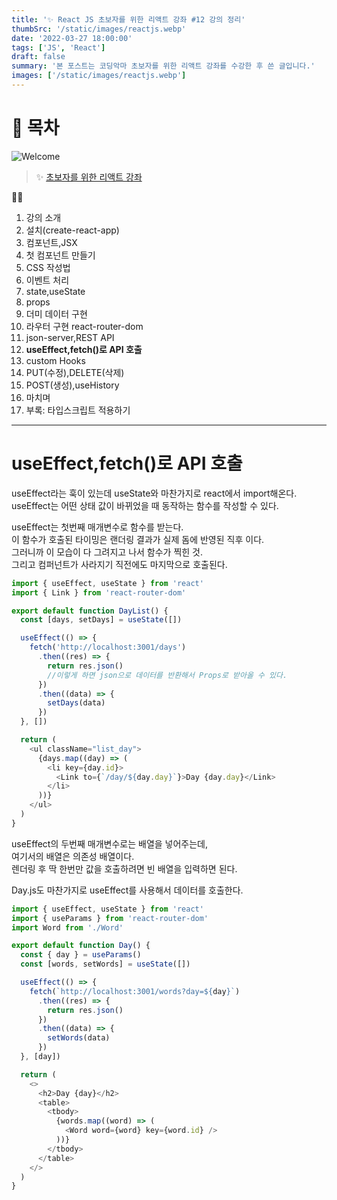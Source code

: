 ```yaml
---
title: '✨ React JS 초보자를 위한 리액트 강좌 #12 강의 정리'
thumbSrc: '/static/images/reactjs.webp'
date: '2022-03-27 18:00:00'
tags: ['JS', 'React']
draft: false
summary: '본 포스트는 코딩악마 초보자를 위한 리액트 강좌를 수강한 후 쓴 글입니다.'
images: ['/static/images/reactjs.webp']
---
```


# 📌 목차

![Welcome](/static/images/reactjs.webp)

> ✨ [초보자를 위한 리액트 강좌](https://www.youtube.com/playlist?list=PLZKTXPmaJk8J_fHAzPLH8CJ_HO_M33e7-)

💁🏻

1.  강의 소개
2.  설치(create-react-app)
3.  컴포넌트,JSX
4.  첫 컴포넌트 만들기
5.  CSS 작성법
6.  이벤트 처리
7.  state,useState
8.  props
9.  더미 데이터 구현
10. 라우터 구현 react-router-dom
11. json-server,REST API
12. **useEffect,fetch()로 API 호출**
13. custom Hooks
14. PUT(수정),DELETE(삭제)
15. POST(생성),useHistory
16. 마치며
17. 부록: 타입스크립트 적용하기

---

# useEffect,fetch()로 API 호출

useEffect라는 훅이 있는데 useState와 마찬가지로 react에서 import해온다.<br/>
useEffect는 어떤 상태 값이 바뀌었을 때 동작하는 함수를 작성할 수 있다.

useEffect는 첫번째 매개변수로 함수를 받는다.<br/>
이 함수가 호출된 타이밍은 랜더링 결과가 실제 돔에 반영된 직후 이다.<br/>
그러니까 이 모습이 다 그려지고 나서 함수가 찍힌 것.<br/>
그리고 컴퍼넌트가 사라지기 직전에도 마지막으로 호출된다.

```js
import { useEffect, useState } from 'react'
import { Link } from 'react-router-dom'

export default function DayList() {
  const [days, setDays] = useState([])

  useEffect(() => {
    fetch('http://localhost:3001/days')
      .then((res) => {
        return res.json()
        //이렇게 하면 json으로 데이터를 반환해서 Props로 받아올 수 있다.
      })
      .then((data) => {
        setDays(data)
      })
  }, [])

  return (
    <ul className="list_day">
      {days.map((day) => (
        <li key={day.id}>
          <Link to={`/day/${day.day}`}>Day {day.day}</Link>
        </li>
      ))}
    </ul>
  )
}
```

useEffect의 두번째 매개변수로는 배열을 넣어주는데,<br/>
여기서의 배열은 의존성 배열이다.<br/>
렌더링 후 딱 한번만 값을 호출하려면 빈 배열을 입력하면 된다.

Day.js도 마찬가지로 useEffect를 사용해서 데이터를 호출한다.

```js
import { useEffect, useState } from 'react'
import { useParams } from 'react-router-dom'
import Word from './Word'

export default function Day() {
  const { day } = useParams()
  const [words, setWords] = useState([])

  useEffect(() => {
    fetch(`http://localhost:3001/words?day=${day}`)
      .then((res) => {
        return res.json()
      })
      .then((data) => {
        setWords(data)
      })
  }, [day])

  return (
    <>
      <h2>Day {day}</h2>
      <table>
        <tbody>
          {words.map((word) => (
            <Word word={word} key={word.id} />
          ))}
        </tbody>
      </table>
    </>
  )
}
```
